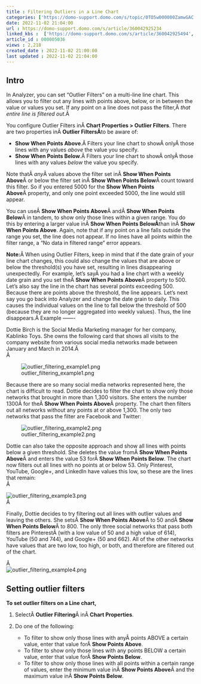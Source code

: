 ```yaml
---
title : Filtering Outliers in a Line Chart
categories: ['https://domo-support.domo.com/s/topic/0TO5w000000ZamwGAC']
date: 2022-11-02 21:04:00
url : https://domo-support.domo.com/s/article/360042925234
linked_kbs :  ['https://domo-support.domo.com/s/article/360042925494', 'https://domo-support.domo.com/s/knowledge-base', 'https://domo-support.domo.com/s/article/360043429953', 'https://domo-support.domo.com/s/article/360043429933', 'https://domo-support.domo.com/s/article/360043429693', 'https://domo-support.domo.com/s/topic/0TO5w000000ZamwGAC', 'https://domo-support.domo.com/s/article/360042925234', 'https://domo-support.domo.com/s/article/360043429913']
article_id : 000005036
views : 2,218
created_date : 2022-11-02 21:00:00
last updated : 2022-11-02 21:04:00
---
```




Intro
-----


In Analyzer, you can set "Outlier Filters" on a multi-line line chart. This allows you to filter out any lines with points above, below, or in between the value or values you set. If any point on a line does not pass the filter,Â *that entire line is filtered out*.Â 


You configure Outlier Filters inÂ **Chart Properties > Outlier Filters**. There are two properties inÂ **Outlier FiltersÂ**to be aware of:



* **Show When Points Above**.Â Filters your line chart to showÂ onlyÂ those lines with any values *above* the value you specify.
* **Show When Points Below**.Â Filters your line chart to showÂ onlyÂ those lines with any values *below* the value you specify.


Note thatÂ *any*Â values above the filter set inÂ **Show When Points Above**Â or below the filter set inÂ **Show When Points Below**Â count toward this filter. So if you entered 5000 for the **Show When Points Above**Â property, and only one point exceeded 5000, the line would still appear.


You can useÂ **Show When Points Above**Â andÂ **Show When Points Below**Â in tandem, to show only those lines within a given range. You do this by entering a larger value inÂ **Show When Points BelowÂ**than inÂ **Show When Points Above**. Again, note that if any point on a line falls outside the range you set, the line does not appear. If no lines have all points within the filter range, a "No data in filtered range" error appears.


**Note:**Â When using Outlier Filters, keep in mind that if the date grain of your line chart changes, this could also change the values that are above or below the threshold(s) you have set, resulting in lines disappearing unexpectedly. For example, let's sayÂ you had a line chart with a weekly date grain and you set theÂ **Show When Points Above**Â property to 500. Let's also say the line in the chart has several points exceeding 500. Because there are points above the threshold, the line appears. Let's next say you go back into Analyzer and change the date grain to daily. This causes the individual values on the line to fall below the threshold of 500 (because they are no longer aggregated into weekly values). Thus, the line disappears.Â
Example
-------


Dottie Birch is the Social Media Marketing manager for her company, Kablinko Toys. She owns the following card that shows all visits to the company website from various social media networks made between January and March in 2014.Â   
 Â 


![outlier_filtering_example1.png](outlier_filtering_example1.png)


  
 Because there are so many social media networks represented here, the chart is difficult to read. Dottie decides to filter the chart to show only those networks that brought in more than 1,300 visitors. She enters the number 1300Â for theÂ **Show When Points Above**Â property. The chart then filters out all networks without any points at or above 1,300. The only two networks that pass the filter are Facebook and Twitter:


  
![outlier_filtering_example2.png](outlier_filtering_example2.png)


  
 Dottie can also take the opposite approach and show all lines with points below a given threshold. She deletes the value fromÂ **Show When Points Above**Â and enters the value 53 forÂ **Show When Points Below**. The chart now filters out all lines with no points at or below 53. Only Pinterest, YouTube, Google+, and LinkedIn have values this low, so these are the lines that remain:  
 Â 


![outlier_filtering_example3.png](outlier_filtering_example3.png)  
 Â 


Finally, Dottie decides to try filtering out all lines with outlier values and leaving the others. She setsÂ **Show When Points Above**Â to 50 andÂ **Show When Points Below**Â to 800. The only three social networks that pass both filters are PinterestÂ (with a low value of 50 and a high value of 614), YouTube (50 and 744), and Google+ (50 and 662). All of the other networks have values that are two low, too high, or both, and therefore are filtered out of the chart.


Â   
![outlier_filtering_example4.png](outlier_filtering_example4.png)


Setting outlier filters
-----------------------


**To set outlier filters on a Line chart,**


1. SelectÂ **Outlier Filtering**Â inÂ **Chart Properties**.
2. Do one of the following:



	* To filter to show only those lines with anyÂ points ABOVE a certain value, enter that value forÂ **Show Points Above**.
	* To filter to show only those lines with any points BELOW a certain value, enter that value forÂ **Show Points Below**.
	* To filter to show only those lines with all points within a certain range of values, enter the minimum value inÂ **Show Points Above**Â and the maximum value inÂ **Show Points Below**.
